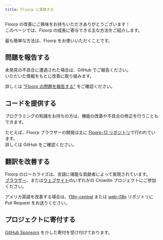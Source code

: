 ```yaml
---
title: Floorp に貢献する
---
```



Floorp の改善にご興味をお持ちいただきありがとうございます！\
このページでは、Floorp の成長に寄与できる主な方法をご紹介します。

最も簡単な方法は、Floorp をお使いいただくことです。

## 問題を報告する

未発見の不具合に遭遇された場合は、GitHub でご報告ください。\
いただいた情報をもとに改善に取り組みます。

詳しくは ["Floorp の問題を報告する"](/docs/other/issue-checklist) をご確認ください。

## コードを提供する

プログラミングの知識をお持ちの方は、機能の改善や不具合の修正を行うこともできます。

たとえば、Floorp ブラウザーの開発は主に [Floorp-12 リポジトリ](https://github.com/Floorp-Projects/Floorp-12)で行われています。\
詳しくは GitHub をご確認ください。

## 翻訳を改善する

Floorp のローカライズは、言語に堪能な貢献者によって実現されています。\
[ブラウザー](https://ja.crowdin.com/project/floorp-browser)、または[ウェブサイト](https://ja.crowdin.com/project/floorp-web)のいずれかの Crowdin プロジェクトにご参加ください。

アメリカ英語を改善する場合は、[f18n-central](https://github.com/Floorp-Projects/f18n-central) または [web-i18n](https://github.com/Floorp-Projects/web-i18n) リポジトリに Pull Request をお送りください。

## プロジェクトに寄付する

[GitHub Sponsors](https://github.com/sponsors/surapunoyousei) を介した寄付を受け付けております。

<Support />
